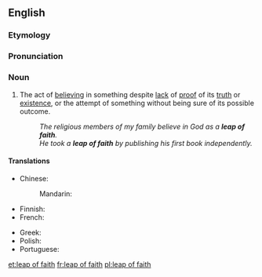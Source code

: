 ==English==
{{wikipedia}}

===Etymology===
{{rfe|lang=en}}

===Pronunciation===
{{rfp|lang=en}}

===Noun===
{{en-noun|head=[[leap]] [[of]] [[faith]]|leaps of faith}}

# {{label|en|philosophy|religion}} The act of [[believe|believing]] in something despite [[lack]] of [[proof]] of its [[truth]] or [[existence]], or the attempt of something without being sure of its possible outcome. 
#: ''The religious members of my family believe in God as a '''leap of faith'''.''
#: ''He took a '''leap of faith''' by publishing his first book independently.''

====Translations====
{{trans-top|act of believing in something despite proof}}
* Chinese:
*: Mandarin: {{t-needed|cmn}}
* Finnish: {{t|fi|uskon hyppy}}
* French: {{t|fr|acte de foi|m}}
{{trans-mid}}
* Greek: {{t|el|τυφλή πίστη|f}}
* Polish: {{t|pl|skok wiary}}
* Portuguese: {{t|pt|salto da fé}}
{{trans-bottom}}

[[et:leap of faith]]
[[fr:leap of faith]]
[[pl:leap of faith]]